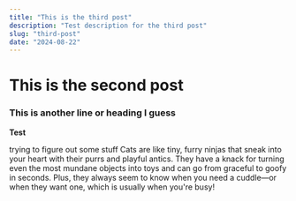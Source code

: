 ```yaml
---
title: "This is the third post"
description: "Test description for the third post"
slug: "third-post"
date: "2024-08-22"
---
```


# This is the second post

### This is another line or heading I guess

**Test**

trying to figure out some stuff
Cats are like tiny, furry ninjas that sneak into your heart with their purrs and playful antics.
They have a knack for turning even the most mundane objects into toys and can go from graceful to goofy in seconds.
Plus, they always seem to know when you need a cuddle—or when they want one, which is usually when you're busy!
